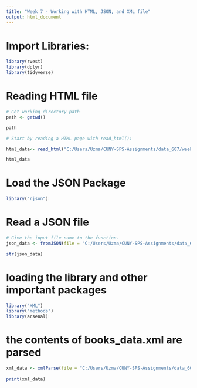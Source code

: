 ```yaml
---
title: "Week 7 - Working with HTML, JSON, and XML file"
output: html_document
---
```



# Import Libraries:
```r
library(rvest)
library(dplyr)
library(tidyverse)
```

# Reading HTML file
```r
# Get working directory path
path <- getwd()

path
```

```r
# Start by reading a HTML page with read_html():

html_data<- read_html("C:/Users/Uzma/CUNY-SPS-Assignments/data_607/week7/books_data.html")

html_data
```

# Load the JSON Package


```r
library("rjson")
```

# Read a JSON file

```r
# Give the input file name to the function.
json_data <- fromJSON(file = "C:/Users/Uzma/CUNY-SPS-Assignments/data_607/week7/books_data.json")

str(json_data)
```
# loading the library and other important packages

```r
library("XML")
library("methods")
library(arsenal)
```

# the contents of books_data.xml are parsed

```r

xml_data <- xmlParse(file = "C:/Users/Uzma/CUNY-SPS-Assignments/data_607/week7/books_data.xml")
 
print(xml_data)
```


